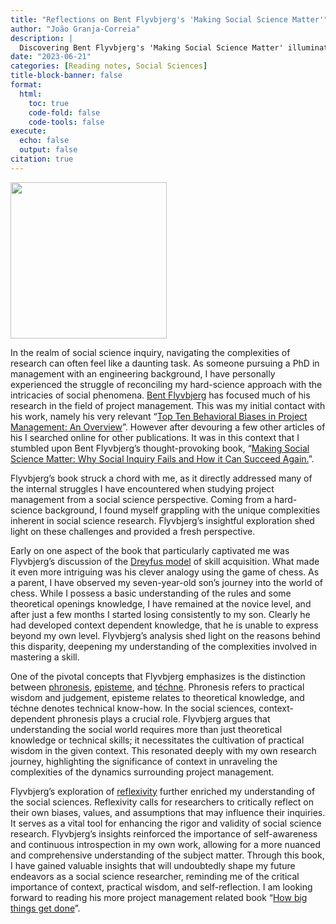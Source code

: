 ```yaml
---
title: "Reflections on Bent Flyvbjerg's 'Making Social Science Matter'"
author: "João Granja-Correia"
description: | 
  Discovering Bent Flyvbjerg's 'Making Social Science Matter' illuminated the challenges I face as a researcher, bridging the gap between my engineering background and the complexities of social inquiry.
date: "2023-06-21"
categories: [Reading notes, Social Sciences]
title-block-banner: false
format: 
  html:
    toc: true
    code-fold: false
    code-tools: false
execute:
  echo: false
  output: false
citation: true
---
```


![](/blog/blog_20230621_Reading_Reflections/img/Livro%20-%20Bent%20Flyvbjerg.jpg){fig-align="center" width="250"}

In the realm of social science inquiry, navigating the complexities of research can often feel like a daunting task. As someone pursuing a PhD in management with an engineering background, I have personally experienced the struggle of reconciling my hard-science approach with the intricacies of social phenomena. [Bent Flyvbjerg](https://scholar.google.com/citations?user=79htA7gAAAAJ) has focused much of his research in the field of project management. This was my initial contact with his work, namely his very relevant "[Top Ten Behavioral Biases in Project Management: An Overview](http://journals.sagepub.com/doi/10.1177/87569728211049046)". However after devouring a few other articles of his I searched online for other publications. It was in this context that I stumbled upon Bent Flyvbjerg's thought-provoking book, "[Making Social Science Matter: Why Social Inquiry Fails and How it Can Succeed Again.](https://www.amazon.com/Making-Social-Science-Matter-Inquiry/dp/052177568X/ref=sr_1_1?crid=35LFSB4R9MXX2&keywords=Making+social+science+matter%3A+Why+social+inquiry+fails+and+how+it+can+succeed+again&qid=1687343981&sprefix=making+social+science+matter+why+social+inquiry+fails+and+how+it+can+succeed+again%2Caps%2C165&sr=8-1)".

Flyvbjerg's book struck a chord with me, as it directly addressed many of the internal struggles I have encountered when studying project management from a social science perspective. Coming from a hard-science background, I found myself grappling with the unique complexities inherent in social science research. Flyvbjerg's insightful exploration shed light on these challenges and provided a fresh perspective.

Early on one aspect of the book that particularly captivated me was Flyvbjerg's discussion of the [Dreyfus model](https://en.wikipedia.org/wiki/Dreyfus_model_of_skill_acquisition) of skill acquisition. What made it even more intriguing was his clever analogy using the game of chess. As a parent, I have observed my seven-year-old son's journey into the world of chess. While I possess a basic understanding of the rules and some theoretical openings knowledge, I have remained at the novice level, and after just a few months I started losing consistently to my son. Clearly he had developed context dependent knowledge, that he is unable to express beyond my own level. Flyvbjerg's analysis shed light on the reasons behind this disparity, deepening my understanding of the complexities involved in mastering a skill.

One of the pivotal concepts that Flyvbjerg emphasizes is the distinction between [phronesis](https://en.wikipedia.org/wiki/Phronesis), [episteme](https://en.wikipedia.org/wiki/Episteme), and [téchne](https://en.wikipedia.org/wiki/Techne). Phronesis refers to practical wisdom and judgement, episteme relates to theoretical knowledge, and téchne denotes technical know-how. In the social sciences, context-dependent phronesis plays a crucial role. Flyvbjerg argues that understanding the social world requires more than just theoretical knowledge or technical skills; it necessitates the cultivation of practical wisdom in the given context. This resonated deeply with my own research journey, highlighting the significance of context in unraveling the complexities of the dynamics surrounding project management.

Flyvbjerg's exploration of [reflexivity](https://en.wikipedia.org/wiki/Reflexivity_(social_theory)) further enriched my understanding of the social sciences. Reflexivity calls for researchers to critically reflect on their own biases, values, and assumptions that may influence their inquiries. It serves as a vital tool for enhancing the rigor and validity of social science research. Flyvbjerg's insights reinforced the importance of self-awareness and continuous introspection in my own work, allowing for a more nuanced and comprehensive understanding of the subject matter. Through this book, I have gained valuable insights that will undoubtedly shape my future endeavors as a social science researcher, reminding me of the critical importance of context, practical wisdom, and self-reflection. I am looking forward to reading his more project management related book "[How big things get done](https://www.amazon.com/How-Big-Things-Get-Done-ebook/dp/B0B3HS4C98/ref=sr_1_1?crid=2WMQ47CC98RBP&keywords=How+big+things+get+done&qid=1687344194&sprefix=how+big+things+get+done%2Caps%2C622&sr=8-1)".

